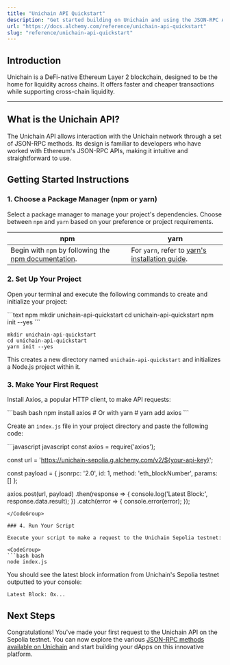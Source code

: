 ```yaml
---
title: "Unichain API Quickstart"
description: "Get started building on Unichain and using the JSON-RPC API"
url: "https://docs.alchemy.com/reference/unichain-api-quickstart"
slug: "reference/unichain-api-quickstart"
---
```


## Introduction

Unichain is a DeFi-native Ethereum Layer 2 blockchain, designed to be the home for liquidity across chains. It offers faster and cheaper transactions while supporting cross-chain liquidity.

***

## What is the Unichain API?

The Unichain API allows interaction with the Unichain network through a set of JSON-RPC methods. Its design is familiar to developers who have worked with Ethereum's JSON-RPC APIs, making it intuitive and straightforward to use.

## Getting Started Instructions

### 1. Choose a Package Manager (npm or yarn)

Select a package manager to manage your project's dependencies. Choose between `npm` and `yarn` based on your preference or project requirements.

| npm                                                                                                                       | yarn                                                                                                |
| ------------------------------------------------------------------------------------------------------------------------- | --------------------------------------------------------------------------------------------------- |
| Begin with `npm` by following the [npm documentation](https://docs.npmjs.com/downloading-and-installing-node-js-and-npm). | For `yarn`, refer to [yarn's installation guide](https://classic.yarnpkg.com/lang/en/docs/install). |

### 2. Set Up Your Project

Open your terminal and execute the following commands to create and initialize your project:

<CodeGroup>
  ```text npm
  mkdir unichain-api-quickstart
  cd unichain-api-quickstart
  npm init --yes
  ```

  ```text yarn
  mkdir unichain-api-quickstart
  cd unichain-api-quickstart
  yarn init --yes
  ```
</CodeGroup>

This creates a new directory named `unichain-api-quickstart` and initializes a Node.js project within it.

### 3. Make Your First Request

Install Axios, a popular HTTP client, to make API requests:

<CodeGroup>
  ```bash bash
  npm install axios
  # Or with yarn
  # yarn add axios
  ```
</CodeGroup>

Create an `index.js` file in your project directory and paste the following code:

<CodeGroup>
  ```javascript javascript
  const axios = require('axios');

  const url = 'https://unichain-sepolia.g.alchemy.com/v2/${your-api-key}';

  const payload = {
    jsonrpc: '2.0',
    id: 1,
    method: 'eth_blockNumber',
    params: []
  };

  axios.post(url, payload)
    .then(response => {
      console.log('Latest Block:', response.data.result);
    })
    .catch(error => {
      console.error(error);
    });
  ```
</CodeGroup>

### 4. Run Your Script

Execute your script to make a request to the Unichain Sepolia testnet:

<CodeGroup>
  ```bash bash
  node index.js
  ```
</CodeGroup>

You should see the latest block information from Unichain's Sepolia testnet outputted to your console:

```shell
Latest Block: 0x...
```

## Next Steps

Congratulations! You've made your first request to the Unichain API on the Sepolia testnet. You can now explore the various [JSON-RPC methods available on Unichain](/reference/unichain-api-endpoints) and start building your dApps on this innovative platform.
